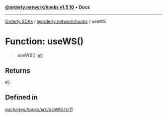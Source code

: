 [**@orderly.network/hooks v1.5.10**](/sdks/tech-doc/@orderly.network/hooks/README) • **Docs**

***

[Orderly SDKs](/sdks/tech-doc/packages) / [@orderly.network/hooks](/sdks/tech-doc/@orderly.network/hooks/README) / useWS

# Function: useWS()

> **useWS**(): [`WS`](/sdks/tech-doc/@orderly.network/net/classes/WS)

## Returns

[`WS`](/sdks/tech-doc/@orderly.network/net/classes/WS)

## Defined in

[packages/hooks/src/useWS.ts:11](https://github.com/OrderlyNetwork/js-sdk/blob/554ae704783e3b83c40bb234a899e8f02987d9b6/packages/hooks/src/useWS.ts#L11)

